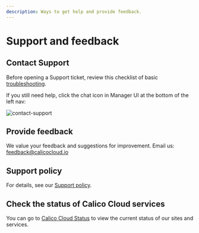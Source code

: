 ```yaml
---
description: Ways to get help and provide feedback.
---
```


# Support and feedback

## Contact Support

Before opening a Support ticket, review this checklist of basic [troubleshooting](/get-started/connect/checklist.mdx).

If you still need help, click the chat icon in Manager UI at the bottom of the left nav:

![contact-support](/img/calico-cloud/master/contact-support.png)

## Provide feedback

We value your feedback and suggestions for improvement. Email us: feedback@calicocloud.io

## Support policy

For details, see our [Support policy](https://www.tigera.io/legal/calico-cloud-support-policy).

## Check the status of Calico Cloud services

You can go to [Calico Cloud Status](https://status.calicocloud.io) to view the current status of our sites and services.
